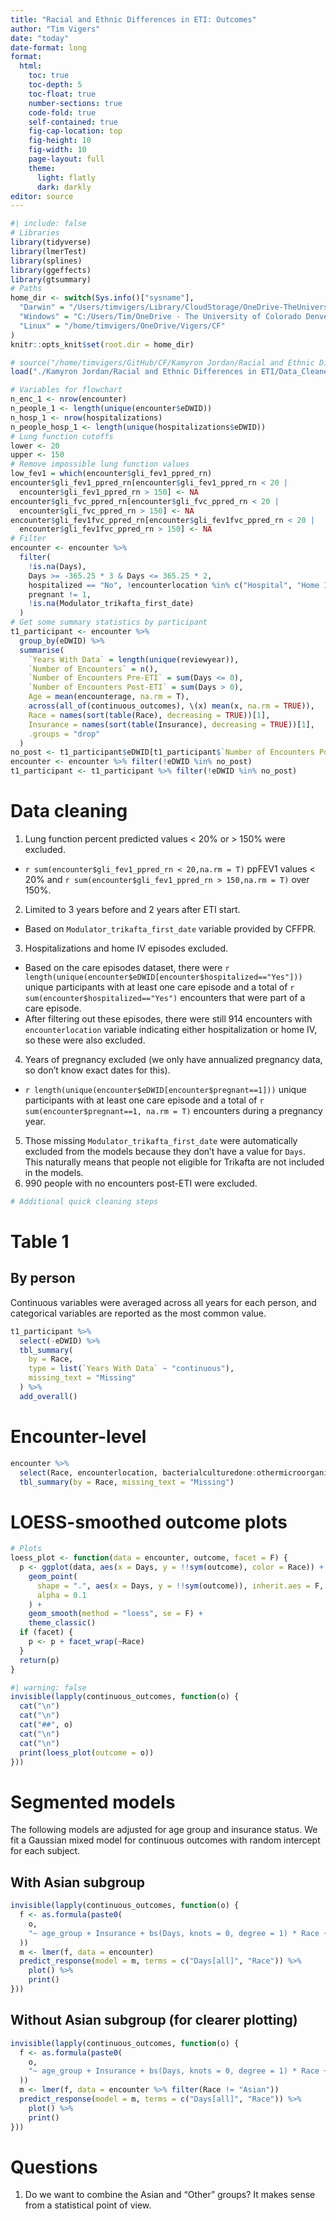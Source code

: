 ```yaml
---
title: "Racial and Ethnic Differences in ETI: Outcomes"
author: "Tim Vigers"
date: "today"
date-format: long
format:
  html:
    toc: true
    toc-depth: 5
    toc-float: true
    number-sections: true
    code-fold: true
    self-contained: true
    fig-cap-location: top
    fig-height: 10
    fig-width: 10
    page-layout: full
    theme:
      light: flatly
      dark: darkly
editor: source
---
```


```r
#| include: false
# Libraries
library(tidyverse)
library(lmerTest)
library(splines)
library(ggeffects)
library(gtsummary)
# Paths
home_dir <- switch(Sys.info()["sysname"],
  "Darwin" = "/Users/timvigers/Library/CloudStorage/OneDrive-TheUniversityofColoradoDenver/Vigers/CF",
  "Windows" = "C:/Users/Tim/OneDrive - The University of Colorado Denver/Vigers/CF",
  "Linux" = "/home/timvigers/OneDrive/Vigers/CF"
)
knitr::opts_knit$set(root.dir = home_dir)
```

```r
# source("/home/timvigers/GitHub/CF/Kamyron Jordan/Racial and Ethnic Differences in ETI/create_outcomes_dataset.R")
load("./Kamyron Jordan/Racial and Ethnic Differences in ETI/Data_Cleaned/outcomes_dataset.RData")
```

```r
# Variables for flowchart
n_enc_1 <- nrow(encounter)
n_people_1 <- length(unique(encounter$eDWID))
n_hosp_1 <- nrow(hospitalizations)
n_people_hosp_1 <- length(unique(hospitalizations$eDWID))
# Lung function cutoffs
lower <- 20
upper <- 150
# Remove impossible lung function values
low_fev1 = which(encounter$gli_fev1_ppred_rn)
encounter$gli_fev1_ppred_rn[encounter$gli_fev1_ppred_rn < 20 |
  encounter$gli_fev1_ppred_rn > 150] <- NA
encounter$gli_fvc_ppred_rn[encounter$gli_fvc_ppred_rn < 20 |
  encounter$gli_fvc_ppred_rn > 150] <- NA
encounter$gli_fev1fvc_ppred_rn[encounter$gli_fev1fvc_ppred_rn < 20 |
  encounter$gli_fev1fvc_ppred_rn > 150] <- NA
# Filter
encounter <- encounter %>%
  filter(
    !is.na(Days),
    Days >= -365.25 * 3 & Days <= 365.25 * 2,
    hospitalized == "No", !encounterlocation %in% c("Hospital", "Home IV"),
    pregnant != 1,
    !is.na(Modulator_trikafta_first_date)
  )
# Get some summary statistics by participant
t1_participant <- encounter %>%
  group_by(eDWID) %>%
  summarise(
    `Years With Data` = length(unique(reviewyear)),
    `Number of Encounters` = n(),
    `Number of Encounters Pre-ETI` = sum(Days <= 0),
    `Number of Encounters Post-ETI` = sum(Days > 0),
    Age = mean(encounterage, na.rm = T),
    across(all_of(continuous_outcomes), \(x) mean(x, na.rm = TRUE)),
    Race = names(sort(table(Race), decreasing = TRUE))[1],
    Insurance = names(sort(table(Insurance), decreasing = TRUE))[1],
    .groups = "drop"
  )
no_post <- t1_participant$eDWID[t1_participant$`Number of Encounters Post-ETI` == 0]
encounter <- encounter %>% filter(!eDWID %in% no_post)
t1_participant <- t1_participant %>% filter(!eDWID %in% no_post)
```

# Data cleaning

1. Lung function percent predicted values < 20% or > 150% were excluded.
  - `r sum(encounter$gli_fev1_ppred_rn < 20,na.rm = T)` ppFEV1 values < 20% and `r sum(encounter$gli_fev1_ppred_rn > 150,na.rm = T)` over 150%.
2. Limited to 3 years before and 2 years after ETI start.
  - Based on `Modulator_trikafta_first_date` variable provided by CFFPR.
3. Hospitalizations and home IV episodes excluded.
  - Based on the care episodes dataset, there were `r length(unique(encounter$eDWID[encounter$hospitalized=="Yes"]))` unique participants with at least one care episode and a total of `r sum(encounter$hospitalized=="Yes")` encounters that were part of a care episode.
  - After filtering out these episodes, there were still 914 encounters with `encounterlocation` variable indicating either hospitalization or home IV, so these were also excluded.
4. Years of pregnancy excluded (we only have annualized pregnancy data, so don't know exact dates for this).
  - `r length(unique(encounter$eDWID[encounter$pregnant==1]))` unique participants with at least one care episode and a total of `r sum(encounter$pregnant==1, na.rm = T)` encounters during a pregnancy year.
5. Those missing `Modulator_trikafta_first_date` were automatically excluded from the models because they don't have a value for `Days`. This naturally means that people not eligible for Trikafta are not included in the models. 
6. 990 people with no encounters post-ETI were excluded.

```r
# Additional quick cleaning steps

```

# Table 1

## By person

Continuous variables were averaged across all years for each person, and categorical variables are reported as the most common value.

```r
t1_participant %>%
  select(-eDWID) %>%
  tbl_summary(
    by = Race,
    type = list(`Years With Data` ~ "continuous"),
    missing_text = "Missing"
  ) %>%
  add_overall()
```

# Encounter-level

```r
encounter %>%
  select(Race, encounterlocation, bacterialculturedone:othermicroorganisms1) %>%
  tbl_summary(by = Race, missing_text = "Missing")
```

# LOESS-smoothed outcome plots

```r
# Plots
loess_plot <- function(data = encounter, outcome, facet = F) {
  p <- ggplot(data, aes(x = Days, y = !!sym(outcome), color = Race)) +
    geom_point(
      shape = ".", aes(x = Days, y = !!sym(outcome)), inherit.aes = F,
      alpha = 0.1
    ) +
    geom_smooth(method = "loess", se = F) +
    theme_classic()
  if (facet) {
    p <- p + facet_wrap(~Race)
  }
  return(p)
}
```

```r
#| warning: false
invisible(lapply(continuous_outcomes, function(o) {
  cat("\n")
  cat("\n")
  cat("##", o)
  cat("\n")
  cat("\n")
  print(loess_plot(outcome = o))
}))
```

# Segmented models

The following models are adjusted for age group and insurance status. We fit a Gaussian mixed model for continuous outcomes with random intercept for each subject.

## With Asian subgroup

```r
invisible(lapply(continuous_outcomes, function(o) {
  f <- as.formula(paste0(
    o,
    "~ age_group + Insurance + bs(Days, knots = 0, degree = 1) * Race + (1 | eDWID)"
  ))
  m <- lmer(f, data = encounter)
  predict_response(model = m, terms = c("Days[all]", "Race")) %>%
    plot() %>%
    print()
}))
```

## Without Asian subgroup (for clearer plotting)

```r
invisible(lapply(continuous_outcomes, function(o) {
  f <- as.formula(paste0(
    o,
    "~ age_group + Insurance + bs(Days, knots = 0, degree = 1) * Race + (1 | eDWID)"
  ))
  m <- lmer(f, data = encounter %>% filter(Race != "Asian"))
  predict_response(model = m, terms = c("Days[all]", "Race")) %>%
    plot() %>%
    print()
}))
```

# Questions

1. Do we want to combine the Asian and "Other" groups? It makes sense from a statistical point of view.
